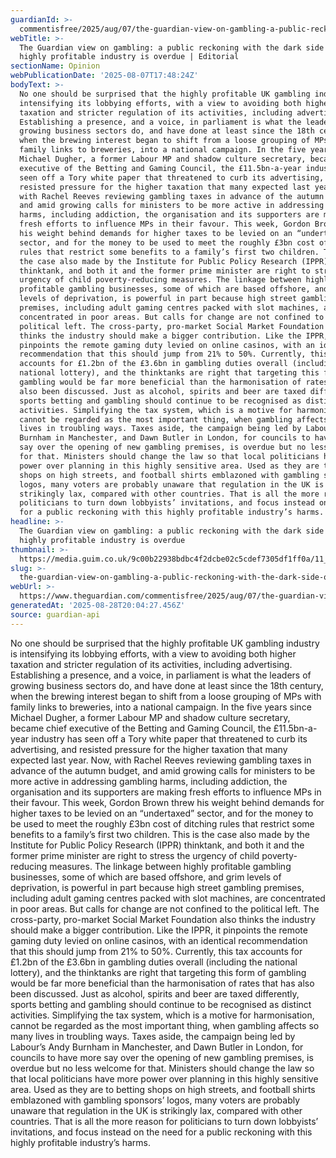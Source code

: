 ```yaml
---
guardianId: >-
  commentisfree/2025/aug/07/the-guardian-view-on-gambling-a-public-reckoning-with-the-dark-side-of-this-highly-profitable-industry-is-overdue
webTitle: >-
  The Guardian view on gambling: a public reckoning with the dark side of this
  highly profitable industry is overdue | Editorial
sectionName: Opinion
webPublicationDate: '2025-08-07T17:48:24Z'
bodyText: >-
  No one should be surprised that the highly profitable UK gambling industry is
  intensifying its lobbying efforts, with a view to avoiding both higher
  taxation and stricter regulation of its activities, including advertising.
  Establishing a presence, and a voice, in parliament is what the leaders of
  growing business sectors do, and have done at least since the 18th century,
  when the brewing interest began to shift from a loose grouping of MPs with
  family links to breweries, into a national campaign. In the five years since
  Michael Dugher, a former Labour MP and shadow culture secretary, became chief
  executive of the Betting and Gaming Council, the £11.5bn-a-year industry has
  seen off a Tory white paper that threatened to curb its advertising, and
  resisted pressure for the higher taxation that many expected last year. Now,
  with Rachel Reeves reviewing gambling taxes in advance of the autumn budget,
  and amid growing calls for ministers to be more active in addressing gambling
  harms, including addiction, the organisation and its supporters are making
  fresh efforts to influence MPs in their favour. This week, Gordon Brown threw
  his weight behind demands for higher taxes to be levied on an “undertaxed”
  sector, and for the money to be used to meet the roughly £3bn cost of ditching
  rules that restrict some benefits to a family’s first two children. This is
  the case also made by the Institute for Public Policy Research (IPPR)
  thinktank, and both it and the former prime minister are right to stress the
  urgency of child poverty-reducing measures. The linkage between highly
  profitable gambling businesses, some of which are based offshore, and grim
  levels of deprivation, is powerful in part because high street gambling
  premises, including adult gaming centres packed with slot machines, are
  concentrated in poor areas. But calls for change are not confined to the
  political left. The cross-party, pro-market Social Market Foundation also
  thinks the industry should make a bigger contribution. Like the IPPR, it
  pinpoints the remote gaming duty levied on online casinos, with an identical
  recommendation that this should jump from 21% to 50%. Currently, this tax
  accounts for £1.2bn of the £3.6bn in gambling duties overall (including the
  national lottery), and the thinktanks are right that targeting this form of
  gambling would be far more beneficial than the harmonisation of rates that has
  also been discussed. Just as alcohol, spirits and beer are taxed differently,
  sports betting and gambling should continue to be recognised as distinct
  activities. Simplifying the tax system, which is a motive for harmonisation,
  cannot be regarded as the most important thing, when gambling affects so many
  lives in troubling ways. Taxes aside, the campaign being led by Labour’s Andy
  Burnham in Manchester, and Dawn Butler in London, for councils to have more
  say over the opening of new gambling premises, is overdue but no less welcome
  for that. Ministers should change the law so that local politicians have more
  power over planning in this highly sensitive area. Used as they are to betting
  shops on high streets, and football shirts emblazoned with gambling sponsors’
  logos, many voters are probably unaware that regulation in the UK is
  strikingly lax, compared with other countries. That is all the more reason for
  politicians to turn down lobbyists’ invitations, and focus instead on the need
  for a public reckoning with this highly profitable industry’s harms.
headline: >-
  The Guardian view on gambling: a public reckoning with the dark side of this
  highly profitable industry is overdue
thumbnail: >-
  https://media.guim.co.uk/9c00b22938bdbc4f2dcbe02c5cdef7305df1ff0a/11_0_4325_3460/500.jpg
slug: >-
  the-guardian-view-on-gambling-a-public-reckoning-with-the-dark-side-of-this-highly-profitable-industry-is-overdue-or-editorial
webUrl: >-
  https://www.theguardian.com/commentisfree/2025/aug/07/the-guardian-view-on-gambling-a-public-reckoning-with-the-dark-side-of-this-highly-profitable-industry-is-overdue
generatedAt: '2025-08-28T20:04:27.456Z'
source: guardian-api
---
```

No one should be surprised that the highly profitable UK gambling industry is intensifying its lobbying efforts, with a view to avoiding both higher taxation and stricter regulation of its activities, including advertising. Establishing a presence, and a voice, in parliament is what the leaders of growing business sectors do, and have done at least since the 18th century, when the brewing interest began to shift from a loose grouping of MPs with family links to breweries, into a national campaign. In the five years since Michael Dugher, a former Labour MP and shadow culture secretary, became chief executive of the Betting and Gaming Council, the £11.5bn-a-year industry has seen off a Tory white paper that threatened to curb its advertising, and resisted pressure for the higher taxation that many expected last year. Now, with Rachel Reeves reviewing gambling taxes in advance of the autumn budget, and amid growing calls for ministers to be more active in addressing gambling harms, including addiction, the organisation and its supporters are making fresh efforts to influence MPs in their favour. This week, Gordon Brown threw his weight behind demands for higher taxes to be levied on an “undertaxed” sector, and for the money to be used to meet the roughly £3bn cost of ditching rules that restrict some benefits to a family’s first two children. This is the case also made by the Institute for Public Policy Research (IPPR) thinktank, and both it and the former prime minister are right to stress the urgency of child poverty-reducing measures. The linkage between highly profitable gambling businesses, some of which are based offshore, and grim levels of deprivation, is powerful in part because high street gambling premises, including adult gaming centres packed with slot machines, are concentrated in poor areas. But calls for change are not confined to the political left. The cross-party, pro-market Social Market Foundation also thinks the industry should make a bigger contribution. Like the IPPR, it pinpoints the remote gaming duty levied on online casinos, with an identical recommendation that this should jump from 21% to 50%. Currently, this tax accounts for £1.2bn of the £3.6bn in gambling duties overall (including the national lottery), and the thinktanks are right that targeting this form of gambling would be far more beneficial than the harmonisation of rates that has also been discussed. Just as alcohol, spirits and beer are taxed differently, sports betting and gambling should continue to be recognised as distinct activities. Simplifying the tax system, which is a motive for harmonisation, cannot be regarded as the most important thing, when gambling affects so many lives in troubling ways. Taxes aside, the campaign being led by Labour’s Andy Burnham in Manchester, and Dawn Butler in London, for councils to have more say over the opening of new gambling premises, is overdue but no less welcome for that. Ministers should change the law so that local politicians have more power over planning in this highly sensitive area. Used as they are to betting shops on high streets, and football shirts emblazoned with gambling sponsors’ logos, many voters are probably unaware that regulation in the UK is strikingly lax, compared with other countries. That is all the more reason for politicians to turn down lobbyists’ invitations, and focus instead on the need for a public reckoning with this highly profitable industry’s harms.

